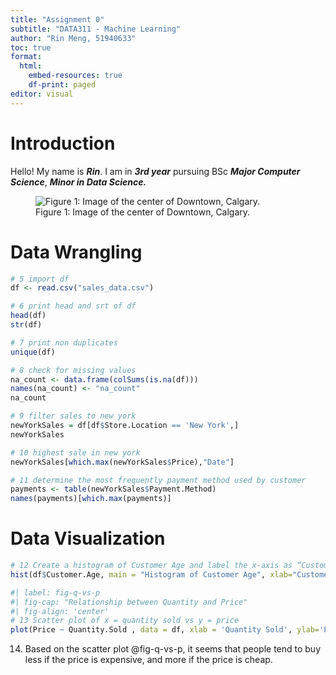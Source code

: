 ```yaml
---
title: "Assignment 0"
subtitle: "DATA311 - Machine Learning"
author: "Rin Meng, 51940633"
toc: true
format:
  html:
    embed-resources: true
    df-print: paged
editor: visual
---
```


# Introduction

Hello! My name is ***Rin***. I am in ***3rd year*** pursuing BSc ***Major Computer Science***, ***Minor in Data Science.***

![Figure 1: Image of the center of Downtown, Calgary.](calgary.jpeg){style="text-align:center;" fig-align="center"}

# Data Wrangling

```r
# 5 import df
df <- read.csv("sales_data.csv")

# 6 print head and srt of df
head(df)
str(df)

# 7 print non duplicates
unique(df)

# 8 check for missing values
na_count <- data.frame(colSums(is.na(df)))
names(na_count) <- "na_count"
na_count

# 9 filter sales to new york
newYorkSales = df[df$Store.Location == 'New York',]
newYorkSales

# 10 highest sale in new york
newYorkSales[which.max(newYorkSales$Price),"Date"]

# 11 determine the most frequently payment method used by customer
payments <- table(newYorkSales$Payment.Method)
names(payments)[which.max(payments)]
```

# Data Visualization

```r
# 12 Create a histogram of Customer Age and label the x-axis as “Customer Age”. Adjust the plot dimensions so that it is taller than it is wide.
hist(df$Customer.Age, main = "Histogram of Customer Age", xlab="Customer Age" , ylim = c(0, 10))
```

```r
#| label: fig-q-vs-p
#| fig-cap: "Relationship between Quantity and Price"
#| fig-align: 'center'  
# 13 Scatter plot of x = quantity sold vs y = price
plot(Price ~ Quantity.Sold , data = df, xlab = 'Quantity Sold', ylab='Price', main = 'Relationship between Quantity and Price')

```

14. Based on the scatter plot @fig-q-vs-p, it seems that people tend to buy less if the price is expensive, and more if the price is cheap.
